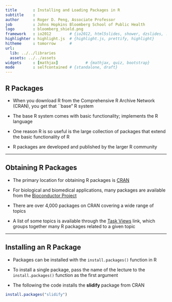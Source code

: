 ```yaml
---
title       : Installing and Loading Packages in R
subtitle    : 
author      : Roger D. Peng, Associate Professor
job         : Johns Hopkins Bloomberg School of Public Health
logo        : bloomberg_shield.png
framework   : io2012        # {io2012, html5slides, shower, dzslides, ...}
highlighter : highlight.js  # {highlight.js, prettify, highlight}
hitheme     : tomorrow      # 
url:
  lib: ../../libraries
  assets: ../../assets
widgets     : [mathjax]            # {mathjax, quiz, bootstrap}
mode        : selfcontained # {standalone, draft}
---
```


## R Packages

- When you download R from the Comprehensive R Archive Network (CRAN),
  you get that ``base" R system

- The base R system comes with basic functionality; implements the R language

- One reason R is so useful is the large collection of packages that
  extend the basic functionality of R

- R packages are developed and published by the larger R community

--- 

## Obtaining R Packages

- The primary location for obtaining R packages is
  [CRAN](http://cran.r-project.org)

- For biological and biomedical applications, many packages are
  available from the [Bioconductor Project](http://bioconductor.org)

- There are over 4,000 packages on CRAN covering a wide range of topics

- A list of some topics is available through the [Task
  Views](http://cran.r-project.org/web/views/) link, which groups
  together many R packages related to a given topic

---

## Installing an R Package

- Packages can be installed with the `install.packages()`
  function in R

- To install a single package, pass the name of the lecture to the
  `install.packages()` function as the first argument

- The following the code installs the **slidify** package from CRAN

```r
install.packages("slidify")
```
